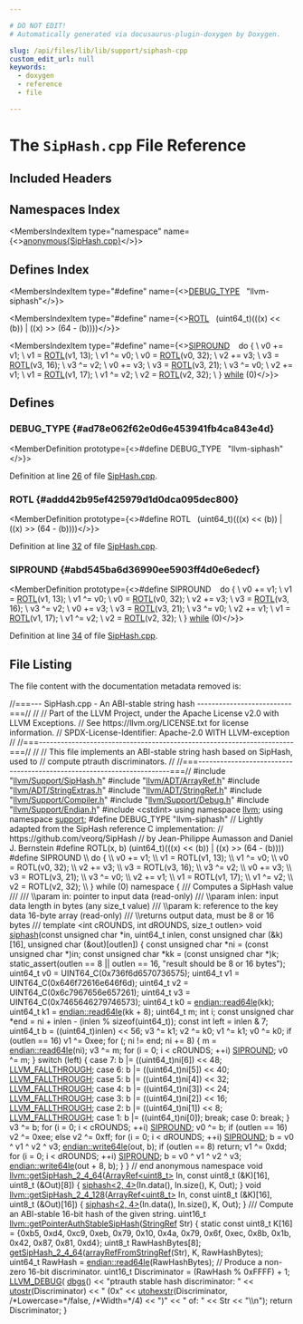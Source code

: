 ```yaml
---

# DO NOT EDIT!
# Automatically generated via docusaurus-plugin-doxygen by Doxygen.

slug: /api/files/lib/lib/support/siphash-cpp
custom_edit_url: null
keywords:
  - doxygen
  - reference
  - file

---
```





# The `SipHash.cpp` File Reference

<DoxygenPage pluginConfig={pluginConfig}>



## Included Headers

<IncludesList>
<IncludesListItem
  filePath="llvm/Support/SipHash.h"
  permalink="/docs/api/files/include/include/llvm/include/llvm/support/siphash-h"
  isLocal="true" />
<IncludesListItem
  filePath="llvm/ADT/ArrayRef.h"
  permalink="/docs/api/files/include/include/llvm/include/llvm/adt/arrayref-h"
  isLocal="true" />
<IncludesListItem
  filePath="llvm/ADT/StringExtras.h"
  permalink="/docs/api/files/include/include/llvm/include/llvm/adt/stringextras-h"
  isLocal="true" />
<IncludesListItem
  filePath="llvm/ADT/StringRef.h"
  permalink="/docs/api/files/include/include/llvm/include/llvm/adt/stringref-h"
  isLocal="true" />
<IncludesListItem
  filePath="llvm/Support/Compiler.h"
  permalink="/docs/api/files/include/include/llvm/include/llvm/support/compiler-h"
  isLocal="true" />
<IncludesListItem
  filePath="llvm/Support/Debug.h"
  permalink="/docs/api/files/include/include/llvm/include/llvm/support/debug-h"
  isLocal="true" />
<IncludesListItem
  filePath="llvm/Support/Endian.h"
  permalink="/docs/api/files/include/include/llvm/include/llvm/support/endian-h"
  isLocal="true" />
<IncludesListItem
  filePath="cstdint"
  permalink=""
  isLocal="false" />
</IncludesList>

## Namespaces Index

<MembersIndex>

<MembersIndexItem
  type="namespace"
  name={<><a href="/docs/api/namespaces/anonymous-siphash-cpp-">anonymous&#123;SipHash.cpp&#125;</a></>}>
</MembersIndexItem>

</MembersIndex>

## Defines Index

<MembersIndex>

<MembersIndexItem
  type="#define"
  name={<><a href="#ad78e062f62e0d6e453941fb4ca843e4d">DEBUG&#95;TYPE</a>&nbsp;&nbsp;&nbsp;&quot;llvm-siphash&quot;</>}>
</MembersIndexItem>

<MembersIndexItem
  type="#define"
  name={<><a href="#addd42b95ef425979d1d0dca095dec800">ROTL</a>&nbsp;&nbsp;&nbsp;(uint64&#95;t)(((x) &lt;&lt; (b)) | ((x) &gt;&gt; (64 - (b))))</>}>
</MembersIndexItem>

<MembersIndexItem
  type="#define"
  name={<><a href="#abd545ba6d36990ee5903ff4d0e6edecf">SIPROUND</a>&nbsp;&nbsp;&nbsp;  do &#123;                                                                         \\
    v0 += v1;                                                                  \\
    v1 = <a href="#addd42b95ef425979d1d0dca095dec800">ROTL</a>(v1, 13);                                                         \\
    v1 ^= v0;                                                                  \\
    v0 = <a href="#addd42b95ef425979d1d0dca095dec800">ROTL</a>(v0, 32);                                                         \\
    v2 += v3;                                                                  \\
    v3 = <a href="#addd42b95ef425979d1d0dca095dec800">ROTL</a>(v3, 16);                                                         \\
    v3 ^= v2;                                                                  \\
    v0 += v3;                                                                  \\
    v3 = <a href="#addd42b95ef425979d1d0dca095dec800">ROTL</a>(v3, 21);                                                         \\
    v3 ^= v0;                                                                  \\
    v2 += v1;                                                                  \\
    v1 = <a href="#addd42b95ef425979d1d0dca095dec800">ROTL</a>(v1, 17);                                                         \\
    v1 ^= v2;                                                                  \\
    v2 = <a href="#addd42b95ef425979d1d0dca095dec800">ROTL</a>(v2, 32);                                                         \\
  &#125; <a href="/docs/api/files/lib/lib/target/lib/target/nvptx/nvvmreflect-cpp/#a503c0214540e80733c0a0c53c067e6ee">while</a> (0)</>}>
</MembersIndexItem>

</MembersIndex>


<SectionDefinition>

## Defines

### DEBUG&#95;TYPE {#ad78e062f62e0d6e453941fb4ca843e4d}

<MemberDefinition
  prototype={<>#define DEBUG&#95;TYPE&nbsp;&nbsp;&nbsp;&quot;llvm-siphash&quot;</>}>

Definition at line <a href="#l00026">26</a> of file <a href="/docs/api/files/lib/lib/support/siphash-cpp">SipHash.cpp</a>.
</MemberDefinition>

### ROTL {#addd42b95ef425979d1d0dca095dec800}

<MemberDefinition
  prototype={<>#define ROTL&nbsp;&nbsp;&nbsp;(uint64&#95;t)(((x) &lt;&lt; (b)) | ((x) &gt;&gt; (64 - (b))))</>}>

Definition at line <a href="#l00032">32</a> of file <a href="/docs/api/files/lib/lib/support/siphash-cpp">SipHash.cpp</a>.
</MemberDefinition>

### SIPROUND {#abd545ba6d36990ee5903ff4d0e6edecf}

<MemberDefinition
  prototype={<>#define SIPROUND&nbsp;&nbsp;&nbsp;  do &#123;                                                                         \\
    v0 += v1;                                                                  \\
    v1 = <a href="#addd42b95ef425979d1d0dca095dec800">ROTL</a>(v1, 13);                                                         \\
    v1 ^= v0;                                                                  \\
    v0 = <a href="#addd42b95ef425979d1d0dca095dec800">ROTL</a>(v0, 32);                                                         \\
    v2 += v3;                                                                  \\
    v3 = <a href="#addd42b95ef425979d1d0dca095dec800">ROTL</a>(v3, 16);                                                         \\
    v3 ^= v2;                                                                  \\
    v0 += v3;                                                                  \\
    v3 = <a href="#addd42b95ef425979d1d0dca095dec800">ROTL</a>(v3, 21);                                                         \\
    v3 ^= v0;                                                                  \\
    v2 += v1;                                                                  \\
    v1 = <a href="#addd42b95ef425979d1d0dca095dec800">ROTL</a>(v1, 17);                                                         \\
    v1 ^= v2;                                                                  \\
    v2 = <a href="#addd42b95ef425979d1d0dca095dec800">ROTL</a>(v2, 32);                                                         \\
  &#125; <a href="/docs/api/files/lib/lib/target/lib/target/nvptx/nvvmreflect-cpp/#a503c0214540e80733c0a0c53c067e6ee">while</a> (0)</>}>

Definition at line <a href="#l00034">34</a> of file <a href="/docs/api/files/lib/lib/support/siphash-cpp">SipHash.cpp</a>.
</MemberDefinition>

</SectionDefinition>

## File Listing

The file content with the documentation metadata removed is:

<ProgramListing>

<Link id="l00001" /><CodeLine lineNumber="1"><Highlight kind="comment">//===--- SipHash.cpp - An ABI-stable string hash --------------------------===//</Highlight><Highlight kind="normal"></Highlight></CodeLine>
<Link id="l00002" /><CodeLine lineNumber="2"><Highlight kind="normal"></Highlight><Highlight kind="comment">//</Highlight><Highlight kind="normal"></Highlight></CodeLine>
<Link id="l00003" /><CodeLine lineNumber="3"><Highlight kind="normal"></Highlight><Highlight kind="comment">// Part of the LLVM Project, under the Apache License v2.0 with LLVM Exceptions.</Highlight><Highlight kind="normal"></Highlight></CodeLine>
<Link id="l00004" /><CodeLine lineNumber="4"><Highlight kind="normal"></Highlight><Highlight kind="comment">// See https://llvm.org/LICENSE.txt for license information.</Highlight><Highlight kind="normal"></Highlight></CodeLine>
<Link id="l00005" /><CodeLine lineNumber="5"><Highlight kind="normal"></Highlight><Highlight kind="comment">// SPDX-License-Identifier: Apache-2.0 WITH LLVM-exception</Highlight><Highlight kind="normal"></Highlight></CodeLine>
<Link id="l00006" /><CodeLine lineNumber="6"><Highlight kind="normal"></Highlight><Highlight kind="comment">//</Highlight><Highlight kind="normal"></Highlight></CodeLine>
<Link id="l00007" /><CodeLine lineNumber="7"><Highlight kind="normal"></Highlight><Highlight kind="comment">//===----------------------------------------------------------------------===//</Highlight><Highlight kind="normal"></Highlight></CodeLine>
<Link id="l00008" /><CodeLine lineNumber="8"><Highlight kind="normal"></Highlight><Highlight kind="comment">//</Highlight><Highlight kind="normal"></Highlight></CodeLine>
<Link id="l00009" /><CodeLine lineNumber="9"><Highlight kind="normal"></Highlight><Highlight kind="comment">//  This file implements an ABI-stable string hash based on SipHash, used to</Highlight><Highlight kind="normal"></Highlight></CodeLine>
<Link id="l00010" /><CodeLine lineNumber="10"><Highlight kind="normal"></Highlight><Highlight kind="comment">//  compute ptrauth discriminators.</Highlight><Highlight kind="normal"></Highlight></CodeLine>
<Link id="l00011" /><CodeLine lineNumber="11"><Highlight kind="normal"></Highlight><Highlight kind="comment">//</Highlight><Highlight kind="normal"></Highlight></CodeLine>
<Link id="l00012" /><CodeLine lineNumber="12"><Highlight kind="normal"></Highlight><Highlight kind="comment">//===----------------------------------------------------------------------===//</Highlight><Highlight kind="normal"></Highlight></CodeLine>
<Link id="l00013" /><CodeLine lineNumber="13"><Highlight kind="normal"></Highlight></CodeLine>
<Link id="l00014" /><CodeLine lineNumber="14"><Highlight kind="normal"></Highlight><Highlight kind="preprocessor">#include &quot;<a href="/docs/api/files/include/include/llvm/include/llvm/support/siphash-h">llvm/Support/SipHash.h</a>&quot;</Highlight><Highlight kind="normal"></Highlight></CodeLine>
<Link id="l00015" /><CodeLine lineNumber="15"><Highlight kind="normal"></Highlight><Highlight kind="preprocessor">#include &quot;<a href="/docs/api/files/include/include/llvm/include/llvm/adt/arrayref-h">llvm/ADT/ArrayRef.h</a>&quot;</Highlight><Highlight kind="normal"></Highlight></CodeLine>
<Link id="l00016" /><CodeLine lineNumber="16"><Highlight kind="normal"></Highlight><Highlight kind="preprocessor">#include &quot;<a href="/docs/api/files/include/include/llvm/include/llvm/adt/stringextras-h">llvm/ADT/StringExtras.h</a>&quot;</Highlight><Highlight kind="normal"></Highlight></CodeLine>
<Link id="l00017" /><CodeLine lineNumber="17"><Highlight kind="normal"></Highlight><Highlight kind="preprocessor">#include &quot;<a href="/docs/api/files/include/include/llvm/include/llvm/adt/stringref-h">llvm/ADT/StringRef.h</a>&quot;</Highlight><Highlight kind="normal"></Highlight></CodeLine>
<Link id="l00018" /><CodeLine lineNumber="18"><Highlight kind="normal"></Highlight><Highlight kind="preprocessor">#include &quot;<a href="/docs/api/files/include/include/llvm/include/llvm/support/compiler-h">llvm/Support/Compiler.h</a>&quot;</Highlight><Highlight kind="normal"></Highlight></CodeLine>
<Link id="l00019" /><CodeLine lineNumber="19"><Highlight kind="normal"></Highlight><Highlight kind="preprocessor">#include &quot;<a href="/docs/api/files/include/include/llvm/include/llvm/support/debug-h">llvm/Support/Debug.h</a>&quot;</Highlight><Highlight kind="normal"></Highlight></CodeLine>
<Link id="l00020" /><CodeLine lineNumber="20"><Highlight kind="normal"></Highlight><Highlight kind="preprocessor">#include &quot;<a href="/docs/api/files/include/include/llvm/include/llvm/support/endian-h">llvm/Support/Endian.h</a>&quot;</Highlight><Highlight kind="normal"></Highlight></CodeLine>
<Link id="l00021" /><CodeLine lineNumber="21"><Highlight kind="normal"></Highlight><Highlight kind="preprocessor">#include &lt;cstdint&gt;</Highlight><Highlight kind="normal"></Highlight></CodeLine>
<Link id="l00022" /><CodeLine lineNumber="22"><Highlight kind="normal"></Highlight></CodeLine>
<Link id="l00023" /><CodeLine lineNumber="23"><Highlight kind="normal"></Highlight><Highlight kind="keyword">using namespace </Highlight><Highlight kind="normal"><a href="/docs/api/namespaces/llvm">llvm</a>;</Highlight></CodeLine>
<Link id="l00024" /><CodeLine lineNumber="24"><Highlight kind="normal"></Highlight><Highlight kind="keyword">using namespace </Highlight><Highlight kind="normal"><a href="/docs/api/namespaces/llvm/support">support</a>;</Highlight></CodeLine>
<Link id="l00025" /><CodeLine lineNumber="25"><Highlight kind="normal"></Highlight></CodeLine>
<Link id="l00026" /><CodeLine lineNumber="26" lineLink="#ad78e062f62e0d6e453941fb4ca843e4d"><Highlight kind="normal"></Highlight><Highlight kind="preprocessor">#define DEBUG&#95;TYPE &quot;llvm-siphash&quot;</Highlight><Highlight kind="normal"></Highlight></CodeLine>
<Link id="l00027" /><CodeLine lineNumber="27"><Highlight kind="normal"></Highlight></CodeLine>
<Link id="l00028" /><CodeLine lineNumber="28"><Highlight kind="normal"></Highlight><Highlight kind="comment">// Lightly adapted from the SipHash reference C implementation:</Highlight><Highlight kind="normal"></Highlight></CodeLine>
<Link id="l00029" /><CodeLine lineNumber="29"><Highlight kind="normal"></Highlight><Highlight kind="comment">//   https://github.com/veorq/SipHash</Highlight><Highlight kind="normal"></Highlight></CodeLine>
<Link id="l00030" /><CodeLine lineNumber="30"><Highlight kind="normal"></Highlight><Highlight kind="comment">// by Jean-Philippe Aumasson and Daniel J. Bernstein</Highlight><Highlight kind="normal"></Highlight></CodeLine>
<Link id="l00031" /><CodeLine lineNumber="31"><Highlight kind="normal"></Highlight></CodeLine>
<Link id="l00032" /><CodeLine lineNumber="32" lineLink="#addd42b95ef425979d1d0dca095dec800"><Highlight kind="normal"></Highlight><Highlight kind="preprocessor">#define ROTL(x, b) (uint64&#95;t)(((x) &lt;&lt; (b)) | ((x) &gt;&gt; (64 - (b))))</Highlight><Highlight kind="normal"></Highlight></CodeLine>
<Link id="l00033" /><CodeLine lineNumber="33"><Highlight kind="normal"></Highlight></CodeLine>
<Link id="l00034" /><CodeLine lineNumber="34" lineLink="#abd545ba6d36990ee5903ff4d0e6edecf"><Highlight kind="normal"></Highlight><Highlight kind="preprocessor">#define SIPROUND                                                               \\</Highlight></CodeLine>
<Link id="l00035" /><CodeLine lineNumber="35"><Highlight kind="preprocessor">  do &#123;                                                                         \\</Highlight></CodeLine>
<Link id="l00036" /><CodeLine lineNumber="36"><Highlight kind="preprocessor">    v0 += v1;                                                                  \\</Highlight></CodeLine>
<Link id="l00037" /><CodeLine lineNumber="37"><Highlight kind="preprocessor">    v1 = ROTL(v1, 13);                                                         \\</Highlight></CodeLine>
<Link id="l00038" /><CodeLine lineNumber="38"><Highlight kind="preprocessor">    v1 ^= v0;                                                                  \\</Highlight></CodeLine>
<Link id="l00039" /><CodeLine lineNumber="39"><Highlight kind="preprocessor">    v0 = ROTL(v0, 32);                                                         \\</Highlight></CodeLine>
<Link id="l00040" /><CodeLine lineNumber="40"><Highlight kind="preprocessor">    v2 += v3;                                                                  \\</Highlight></CodeLine>
<Link id="l00041" /><CodeLine lineNumber="41"><Highlight kind="preprocessor">    v3 = ROTL(v3, 16);                                                         \\</Highlight></CodeLine>
<Link id="l00042" /><CodeLine lineNumber="42"><Highlight kind="preprocessor">    v3 ^= v2;                                                                  \\</Highlight></CodeLine>
<Link id="l00043" /><CodeLine lineNumber="43"><Highlight kind="preprocessor">    v0 += v3;                                                                  \\</Highlight></CodeLine>
<Link id="l00044" /><CodeLine lineNumber="44"><Highlight kind="preprocessor">    v3 = ROTL(v3, 21);                                                         \\</Highlight></CodeLine>
<Link id="l00045" /><CodeLine lineNumber="45"><Highlight kind="preprocessor">    v3 ^= v0;                                                                  \\</Highlight></CodeLine>
<Link id="l00046" /><CodeLine lineNumber="46"><Highlight kind="preprocessor">    v2 += v1;                                                                  \\</Highlight></CodeLine>
<Link id="l00047" /><CodeLine lineNumber="47"><Highlight kind="preprocessor">    v1 = ROTL(v1, 17);                                                         \\</Highlight></CodeLine>
<Link id="l00048" /><CodeLine lineNumber="48"><Highlight kind="preprocessor">    v1 ^= v2;                                                                  \\</Highlight></CodeLine>
<Link id="l00049" /><CodeLine lineNumber="49"><Highlight kind="preprocessor">    v2 = ROTL(v2, 32);                                                         \\</Highlight></CodeLine>
<Link id="l00050" /><CodeLine lineNumber="50"><Highlight kind="preprocessor">  &#125; while (0)</Highlight><Highlight kind="normal"></Highlight></CodeLine>
<Link id="l00051" /><CodeLine lineNumber="51"><Highlight kind="normal"></Highlight></CodeLine>
<Link id="l00052" /><CodeLine lineNumber="52" lineLink="/docs/api/namespaces/anonymous-siphash-cpp-"><Highlight kind="normal"></Highlight><Highlight kind="keyword">namespace </Highlight><Highlight kind="normal">&#123;</Highlight></CodeLine>
<Link id="l00053" /><CodeLine lineNumber="53"><Highlight kind="normal"></Highlight><Highlight kind="comment"></Highlight></CodeLine>
<Link id="l00054" /><CodeLine lineNumber="54"><Highlight kind="comment">/// Computes a SipHash value</Highlight></CodeLine>
<Link id="l00055" /><CodeLine lineNumber="55"><Highlight kind="comment">///</Highlight></CodeLine>
<Link id="l00056" /><CodeLine lineNumber="56"><Highlight kind="comment">/// \\param in: pointer to input data (read-only)</Highlight></CodeLine>
<Link id="l00057" /><CodeLine lineNumber="57"><Highlight kind="comment">/// \\param inlen: input data length in bytes (any size&#95;t value)</Highlight></CodeLine>
<Link id="l00058" /><CodeLine lineNumber="58"><Highlight kind="comment">/// \\param k: reference to the key data 16-byte array (read-only)</Highlight></CodeLine>
<Link id="l00059" /><CodeLine lineNumber="59"><Highlight kind="comment">/// \\returns output data, must be 8 or 16 bytes</Highlight></CodeLine>
<Link id="l00060" /><CodeLine lineNumber="60"><Highlight kind="comment">///</Highlight><Highlight kind="normal"></Highlight></CodeLine>
<Link id="l00061" /><CodeLine lineNumber="61"><Highlight kind="normal"></Highlight><Highlight kind="keyword">template</Highlight><Highlight kind="normal"> &lt;</Highlight><Highlight kind="keywordtype">int</Highlight><Highlight kind="normal"> cROUNDS, </Highlight><Highlight kind="keywordtype">int</Highlight><Highlight kind="normal"> dROUNDS, </Highlight><Highlight kind="keywordtype">size&#95;t</Highlight><Highlight kind="normal"> outlen&gt;</Highlight></CodeLine>
<Link id="l00062" /><CodeLine lineNumber="62" lineLink="/docs/api/namespaces/anonymous-siphash-cpp-/#a159cdb1934bd81019941f78b393b0f0c"><Highlight kind="normal"></Highlight><Highlight kind="keywordtype">void</Highlight><Highlight kind="normal"> <a href="/docs/api/namespaces/anonymous-siphash-cpp-/#a159cdb1934bd81019941f78b393b0f0c">siphash</a>(</Highlight><Highlight kind="keyword">const</Highlight><Highlight kind="normal"> </Highlight><Highlight kind="keywordtype">unsigned</Highlight><Highlight kind="normal"> </Highlight><Highlight kind="keywordtype">char</Highlight><Highlight kind="normal"> &#42;in, uint64&#95;t inlen,</Highlight></CodeLine>
<Link id="l00063" /><CodeLine lineNumber="63"><Highlight kind="normal">             </Highlight><Highlight kind="keyword">const</Highlight><Highlight kind="normal"> </Highlight><Highlight kind="keywordtype">unsigned</Highlight><Highlight kind="normal"> </Highlight><Highlight kind="keywordtype">char</Highlight><Highlight kind="normal"> (&amp;k)&#91;16&#93;, </Highlight><Highlight kind="keywordtype">unsigned</Highlight><Highlight kind="normal"> </Highlight><Highlight kind="keywordtype">char</Highlight><Highlight kind="normal"> (&amp;out)&#91;outlen&#93;) &#123;</Highlight></CodeLine>
<Link id="l00064" /><CodeLine lineNumber="64"><Highlight kind="normal"></Highlight></CodeLine>
<Link id="l00065" /><CodeLine lineNumber="65"><Highlight kind="normal">  </Highlight><Highlight kind="keyword">const</Highlight><Highlight kind="normal"> </Highlight><Highlight kind="keywordtype">unsigned</Highlight><Highlight kind="normal"> </Highlight><Highlight kind="keywordtype">char</Highlight><Highlight kind="normal"> &#42;ni = (</Highlight><Highlight kind="keyword">const</Highlight><Highlight kind="normal"> </Highlight><Highlight kind="keywordtype">unsigned</Highlight><Highlight kind="normal"> </Highlight><Highlight kind="keywordtype">char</Highlight><Highlight kind="normal"> &#42;)in;</Highlight></CodeLine>
<Link id="l00066" /><CodeLine lineNumber="66"><Highlight kind="normal">  </Highlight><Highlight kind="keyword">const</Highlight><Highlight kind="normal"> </Highlight><Highlight kind="keywordtype">unsigned</Highlight><Highlight kind="normal"> </Highlight><Highlight kind="keywordtype">char</Highlight><Highlight kind="normal"> &#42;kk = (</Highlight><Highlight kind="keyword">const</Highlight><Highlight kind="normal"> </Highlight><Highlight kind="keywordtype">unsigned</Highlight><Highlight kind="normal"> </Highlight><Highlight kind="keywordtype">char</Highlight><Highlight kind="normal"> &#42;)k;</Highlight></CodeLine>
<Link id="l00067" /><CodeLine lineNumber="67"><Highlight kind="normal"></Highlight></CodeLine>
<Link id="l00068" /><CodeLine lineNumber="68"><Highlight kind="normal">  </Highlight><Highlight kind="keyword">static&#95;assert</Highlight><Highlight kind="normal">(outlen == 8 || outlen == 16, </Highlight><Highlight kind="stringliteral">&quot;result should be 8 or 16 bytes&quot;</Highlight><Highlight kind="normal">);</Highlight></CodeLine>
<Link id="l00069" /><CodeLine lineNumber="69"><Highlight kind="normal"></Highlight></CodeLine>
<Link id="l00070" /><CodeLine lineNumber="70"><Highlight kind="normal">  uint64&#95;t v0 = UINT64&#95;C(0x736f6d6570736575);</Highlight></CodeLine>
<Link id="l00071" /><CodeLine lineNumber="71"><Highlight kind="normal">  uint64&#95;t v1 = UINT64&#95;C(0x646f72616e646f6d);</Highlight></CodeLine>
<Link id="l00072" /><CodeLine lineNumber="72"><Highlight kind="normal">  uint64&#95;t v2 = UINT64&#95;C(0x6c7967656e657261);</Highlight></CodeLine>
<Link id="l00073" /><CodeLine lineNumber="73"><Highlight kind="normal">  uint64&#95;t v3 = UINT64&#95;C(0x7465646279746573);</Highlight></CodeLine>
<Link id="l00074" /><CodeLine lineNumber="74"><Highlight kind="normal">  uint64&#95;t k0 = <a href="/docs/api/namespaces/llvm/support/endian/#a0fa2f859066acd16820ab083040158c9">endian::read64le</a>(kk);</Highlight></CodeLine>
<Link id="l00075" /><CodeLine lineNumber="75"><Highlight kind="normal">  uint64&#95;t k1 = <a href="/docs/api/namespaces/llvm/support/endian/#a0fa2f859066acd16820ab083040158c9">endian::read64le</a>(kk + 8);</Highlight></CodeLine>
<Link id="l00076" /><CodeLine lineNumber="76"><Highlight kind="normal">  uint64&#95;t m;</Highlight></CodeLine>
<Link id="l00077" /><CodeLine lineNumber="77"><Highlight kind="normal">  </Highlight><Highlight kind="keywordtype">int</Highlight><Highlight kind="normal"> i;</Highlight></CodeLine>
<Link id="l00078" /><CodeLine lineNumber="78"><Highlight kind="normal">  </Highlight><Highlight kind="keyword">const</Highlight><Highlight kind="normal"> </Highlight><Highlight kind="keywordtype">unsigned</Highlight><Highlight kind="normal"> </Highlight><Highlight kind="keywordtype">char</Highlight><Highlight kind="normal"> &#42;end = ni + inlen - (inlen % </Highlight><Highlight kind="keyword">sizeof</Highlight><Highlight kind="normal">(uint64&#95;t));</Highlight></CodeLine>
<Link id="l00079" /><CodeLine lineNumber="79"><Highlight kind="normal">  </Highlight><Highlight kind="keyword">const</Highlight><Highlight kind="normal"> </Highlight><Highlight kind="keywordtype">int</Highlight><Highlight kind="normal"> left = inlen &amp; 7;</Highlight></CodeLine>
<Link id="l00080" /><CodeLine lineNumber="80"><Highlight kind="normal">  uint64&#95;t b = ((uint64&#95;t)inlen) &lt;&lt; 56;</Highlight></CodeLine>
<Link id="l00081" /><CodeLine lineNumber="81"><Highlight kind="normal">  v3 ^= k1;</Highlight></CodeLine>
<Link id="l00082" /><CodeLine lineNumber="82"><Highlight kind="normal">  v2 ^= k0;</Highlight></CodeLine>
<Link id="l00083" /><CodeLine lineNumber="83"><Highlight kind="normal">  v1 ^= k1;</Highlight></CodeLine>
<Link id="l00084" /><CodeLine lineNumber="84"><Highlight kind="normal">  v0 ^= k0;</Highlight></CodeLine>
<Link id="l00085" /><CodeLine lineNumber="85"><Highlight kind="normal"></Highlight></CodeLine>
<Link id="l00086" /><CodeLine lineNumber="86"><Highlight kind="normal">  </Highlight><Highlight kind="keywordflow">if</Highlight><Highlight kind="normal"> (outlen == 16)</Highlight></CodeLine>
<Link id="l00087" /><CodeLine lineNumber="87"><Highlight kind="normal">    v1 ^= 0xee;</Highlight></CodeLine>
<Link id="l00088" /><CodeLine lineNumber="88"><Highlight kind="normal"></Highlight></CodeLine>
<Link id="l00089" /><CodeLine lineNumber="89"><Highlight kind="normal">  </Highlight><Highlight kind="keywordflow">for</Highlight><Highlight kind="normal"> (; ni != end; ni += 8) &#123;</Highlight></CodeLine>
<Link id="l00090" /><CodeLine lineNumber="90"><Highlight kind="normal">    m = <a href="/docs/api/namespaces/llvm/support/endian/#a0fa2f859066acd16820ab083040158c9">endian::read64le</a>(ni);</Highlight></CodeLine>
<Link id="l00091" /><CodeLine lineNumber="91"><Highlight kind="normal">    v3 ^= m;</Highlight></CodeLine>
<Link id="l00092" /><CodeLine lineNumber="92"><Highlight kind="normal"></Highlight></CodeLine>
<Link id="l00093" /><CodeLine lineNumber="93"><Highlight kind="normal">    </Highlight><Highlight kind="keywordflow">for</Highlight><Highlight kind="normal"> (i = 0; i &lt; cROUNDS; ++i)</Highlight></CodeLine>
<Link id="l00094" /><CodeLine lineNumber="94"><Highlight kind="normal">      <a href="#abd545ba6d36990ee5903ff4d0e6edecf">SIPROUND</a>;</Highlight></CodeLine>
<Link id="l00095" /><CodeLine lineNumber="95"><Highlight kind="normal"></Highlight></CodeLine>
<Link id="l00096" /><CodeLine lineNumber="96"><Highlight kind="normal">    v0 ^= m;</Highlight></CodeLine>
<Link id="l00097" /><CodeLine lineNumber="97"><Highlight kind="normal">  &#125;</Highlight></CodeLine>
<Link id="l00098" /><CodeLine lineNumber="98"><Highlight kind="normal"></Highlight></CodeLine>
<Link id="l00099" /><CodeLine lineNumber="99"><Highlight kind="normal">  </Highlight><Highlight kind="keywordflow">switch</Highlight><Highlight kind="normal"> (left) &#123;</Highlight></CodeLine>
<Link id="l00100" /><CodeLine lineNumber="100"><Highlight kind="normal">  </Highlight><Highlight kind="keywordflow">case</Highlight><Highlight kind="normal"> 7:</Highlight></CodeLine>
<Link id="l00101" /><CodeLine lineNumber="101"><Highlight kind="normal">    b |= ((uint64&#95;t)ni&#91;6&#93;) &lt;&lt; 48;</Highlight></CodeLine>
<Link id="l00102" /><CodeLine lineNumber="102"><Highlight kind="normal">    <a href="/docs/api/files/include/include/llvm/include/llvm/support/compiler-h/#a9579881de06b1560d242d15171ca1b86">LLVM&#95;FALLTHROUGH</a>;</Highlight></CodeLine>
<Link id="l00103" /><CodeLine lineNumber="103"><Highlight kind="normal">  </Highlight><Highlight kind="keywordflow">case</Highlight><Highlight kind="normal"> 6:</Highlight></CodeLine>
<Link id="l00104" /><CodeLine lineNumber="104"><Highlight kind="normal">    b |= ((uint64&#95;t)ni&#91;5&#93;) &lt;&lt; 40;</Highlight></CodeLine>
<Link id="l00105" /><CodeLine lineNumber="105"><Highlight kind="normal">    <a href="/docs/api/files/include/include/llvm/include/llvm/support/compiler-h/#a9579881de06b1560d242d15171ca1b86">LLVM&#95;FALLTHROUGH</a>;</Highlight></CodeLine>
<Link id="l00106" /><CodeLine lineNumber="106"><Highlight kind="normal">  </Highlight><Highlight kind="keywordflow">case</Highlight><Highlight kind="normal"> 5:</Highlight></CodeLine>
<Link id="l00107" /><CodeLine lineNumber="107"><Highlight kind="normal">    b |= ((uint64&#95;t)ni&#91;4&#93;) &lt;&lt; 32;</Highlight></CodeLine>
<Link id="l00108" /><CodeLine lineNumber="108"><Highlight kind="normal">    <a href="/docs/api/files/include/include/llvm/include/llvm/support/compiler-h/#a9579881de06b1560d242d15171ca1b86">LLVM&#95;FALLTHROUGH</a>;</Highlight></CodeLine>
<Link id="l00109" /><CodeLine lineNumber="109"><Highlight kind="normal">  </Highlight><Highlight kind="keywordflow">case</Highlight><Highlight kind="normal"> 4:</Highlight></CodeLine>
<Link id="l00110" /><CodeLine lineNumber="110"><Highlight kind="normal">    b |= ((uint64&#95;t)ni&#91;3&#93;) &lt;&lt; 24;</Highlight></CodeLine>
<Link id="l00111" /><CodeLine lineNumber="111"><Highlight kind="normal">    <a href="/docs/api/files/include/include/llvm/include/llvm/support/compiler-h/#a9579881de06b1560d242d15171ca1b86">LLVM&#95;FALLTHROUGH</a>;</Highlight></CodeLine>
<Link id="l00112" /><CodeLine lineNumber="112"><Highlight kind="normal">  </Highlight><Highlight kind="keywordflow">case</Highlight><Highlight kind="normal"> 3:</Highlight></CodeLine>
<Link id="l00113" /><CodeLine lineNumber="113"><Highlight kind="normal">    b |= ((uint64&#95;t)ni&#91;2&#93;) &lt;&lt; 16;</Highlight></CodeLine>
<Link id="l00114" /><CodeLine lineNumber="114"><Highlight kind="normal">    <a href="/docs/api/files/include/include/llvm/include/llvm/support/compiler-h/#a9579881de06b1560d242d15171ca1b86">LLVM&#95;FALLTHROUGH</a>;</Highlight></CodeLine>
<Link id="l00115" /><CodeLine lineNumber="115"><Highlight kind="normal">  </Highlight><Highlight kind="keywordflow">case</Highlight><Highlight kind="normal"> 2:</Highlight></CodeLine>
<Link id="l00116" /><CodeLine lineNumber="116"><Highlight kind="normal">    b |= ((uint64&#95;t)ni&#91;1&#93;) &lt;&lt; 8;</Highlight></CodeLine>
<Link id="l00117" /><CodeLine lineNumber="117"><Highlight kind="normal">    <a href="/docs/api/files/include/include/llvm/include/llvm/support/compiler-h/#a9579881de06b1560d242d15171ca1b86">LLVM&#95;FALLTHROUGH</a>;</Highlight></CodeLine>
<Link id="l00118" /><CodeLine lineNumber="118"><Highlight kind="normal">  </Highlight><Highlight kind="keywordflow">case</Highlight><Highlight kind="normal"> 1:</Highlight></CodeLine>
<Link id="l00119" /><CodeLine lineNumber="119"><Highlight kind="normal">    b |= ((uint64&#95;t)ni&#91;0&#93;);</Highlight></CodeLine>
<Link id="l00120" /><CodeLine lineNumber="120"><Highlight kind="normal">    </Highlight><Highlight kind="keywordflow">break</Highlight><Highlight kind="normal">;</Highlight></CodeLine>
<Link id="l00121" /><CodeLine lineNumber="121"><Highlight kind="normal">  </Highlight><Highlight kind="keywordflow">case</Highlight><Highlight kind="normal"> 0:</Highlight></CodeLine>
<Link id="l00122" /><CodeLine lineNumber="122"><Highlight kind="normal">    </Highlight><Highlight kind="keywordflow">break</Highlight><Highlight kind="normal">;</Highlight></CodeLine>
<Link id="l00123" /><CodeLine lineNumber="123"><Highlight kind="normal">  &#125;</Highlight></CodeLine>
<Link id="l00124" /><CodeLine lineNumber="124"><Highlight kind="normal"></Highlight></CodeLine>
<Link id="l00125" /><CodeLine lineNumber="125"><Highlight kind="normal">  v3 ^= b;</Highlight></CodeLine>
<Link id="l00126" /><CodeLine lineNumber="126"><Highlight kind="normal"></Highlight></CodeLine>
<Link id="l00127" /><CodeLine lineNumber="127"><Highlight kind="normal">  </Highlight><Highlight kind="keywordflow">for</Highlight><Highlight kind="normal"> (i = 0; i &lt; cROUNDS; ++i)</Highlight></CodeLine>
<Link id="l00128" /><CodeLine lineNumber="128"><Highlight kind="normal">    <a href="#abd545ba6d36990ee5903ff4d0e6edecf">SIPROUND</a>;</Highlight></CodeLine>
<Link id="l00129" /><CodeLine lineNumber="129"><Highlight kind="normal"></Highlight></CodeLine>
<Link id="l00130" /><CodeLine lineNumber="130"><Highlight kind="normal">  v0 ^= b;</Highlight></CodeLine>
<Link id="l00131" /><CodeLine lineNumber="131"><Highlight kind="normal"></Highlight></CodeLine>
<Link id="l00132" /><CodeLine lineNumber="132"><Highlight kind="normal">  </Highlight><Highlight kind="keywordflow">if</Highlight><Highlight kind="normal"> (outlen == 16)</Highlight></CodeLine>
<Link id="l00133" /><CodeLine lineNumber="133"><Highlight kind="normal">    v2 ^= 0xee;</Highlight></CodeLine>
<Link id="l00134" /><CodeLine lineNumber="134"><Highlight kind="normal">  </Highlight><Highlight kind="keywordflow">else</Highlight><Highlight kind="normal"></Highlight></CodeLine>
<Link id="l00135" /><CodeLine lineNumber="135"><Highlight kind="normal">    v2 ^= 0xff;</Highlight></CodeLine>
<Link id="l00136" /><CodeLine lineNumber="136"><Highlight kind="normal"></Highlight></CodeLine>
<Link id="l00137" /><CodeLine lineNumber="137"><Highlight kind="normal">  </Highlight><Highlight kind="keywordflow">for</Highlight><Highlight kind="normal"> (i = 0; i &lt; dROUNDS; ++i)</Highlight></CodeLine>
<Link id="l00138" /><CodeLine lineNumber="138"><Highlight kind="normal">    <a href="#abd545ba6d36990ee5903ff4d0e6edecf">SIPROUND</a>;</Highlight></CodeLine>
<Link id="l00139" /><CodeLine lineNumber="139"><Highlight kind="normal"></Highlight></CodeLine>
<Link id="l00140" /><CodeLine lineNumber="140"><Highlight kind="normal">  b = v0 ^ v1 ^ v2 ^ v3;</Highlight></CodeLine>
<Link id="l00141" /><CodeLine lineNumber="141"><Highlight kind="normal">  <a href="/docs/api/namespaces/llvm/support/endian/#a46eee35129898d0466b2af97eacb19ee">endian::write64le</a>(out, b);</Highlight></CodeLine>
<Link id="l00142" /><CodeLine lineNumber="142"><Highlight kind="normal"></Highlight></CodeLine>
<Link id="l00143" /><CodeLine lineNumber="143"><Highlight kind="normal">  </Highlight><Highlight kind="keywordflow">if</Highlight><Highlight kind="normal"> (outlen == 8)</Highlight></CodeLine>
<Link id="l00144" /><CodeLine lineNumber="144"><Highlight kind="normal">    </Highlight><Highlight kind="keywordflow">return</Highlight><Highlight kind="normal">;</Highlight></CodeLine>
<Link id="l00145" /><CodeLine lineNumber="145"><Highlight kind="normal"></Highlight></CodeLine>
<Link id="l00146" /><CodeLine lineNumber="146"><Highlight kind="normal">  v1 ^= 0xdd;</Highlight></CodeLine>
<Link id="l00147" /><CodeLine lineNumber="147"><Highlight kind="normal"></Highlight></CodeLine>
<Link id="l00148" /><CodeLine lineNumber="148"><Highlight kind="normal">  </Highlight><Highlight kind="keywordflow">for</Highlight><Highlight kind="normal"> (i = 0; i &lt; dROUNDS; ++i)</Highlight></CodeLine>
<Link id="l00149" /><CodeLine lineNumber="149"><Highlight kind="normal">    <a href="#abd545ba6d36990ee5903ff4d0e6edecf">SIPROUND</a>;</Highlight></CodeLine>
<Link id="l00150" /><CodeLine lineNumber="150"><Highlight kind="normal"></Highlight></CodeLine>
<Link id="l00151" /><CodeLine lineNumber="151"><Highlight kind="normal">  b = v0 ^ v1 ^ v2 ^ v3;</Highlight></CodeLine>
<Link id="l00152" /><CodeLine lineNumber="152"><Highlight kind="normal">  <a href="/docs/api/namespaces/llvm/support/endian/#a46eee35129898d0466b2af97eacb19ee">endian::write64le</a>(out + 8, b);</Highlight></CodeLine>
<Link id="l00153" /><CodeLine lineNumber="153"><Highlight kind="normal">&#125;</Highlight></CodeLine>
<Link id="l00154" /><CodeLine lineNumber="154"><Highlight kind="normal"></Highlight></CodeLine>
<Link id="l00155" /><CodeLine lineNumber="155"><Highlight kind="normal">&#125; </Highlight><Highlight kind="comment">// end anonymous namespace</Highlight><Highlight kind="normal"></Highlight></CodeLine>
<Link id="l00156" /><CodeLine lineNumber="156"><Highlight kind="normal"></Highlight></CodeLine>
<Link id="l00157" /><CodeLine lineNumber="157" lineLink="/docs/api/namespaces/llvm/#a155c6d528429c339eb352bfe2a715fe7"><Highlight kind="normal"></Highlight><Highlight kind="keywordtype">void</Highlight><Highlight kind="normal"> <a href="/docs/api/namespaces/llvm/#a155c6d528429c339eb352bfe2a715fe7">llvm::getSipHash&#95;2&#95;4&#95;64</a>(<a href="/docs/api/classes/llvm/arrayref">ArrayRef&lt;uint8&#95;t&gt;</a> In, </Highlight><Highlight kind="keyword">const</Highlight><Highlight kind="normal"> uint8&#95;t (&amp;K)&#91;16&#93;,</Highlight></CodeLine>
<Link id="l00158" /><CodeLine lineNumber="158"><Highlight kind="normal">                             uint8&#95;t (&amp;Out)&#91;8&#93;) &#123;</Highlight></CodeLine>
<Link id="l00159" /><CodeLine lineNumber="159"><Highlight kind="normal">  <a href="/docs/api/namespaces/anonymous-siphash-cpp-/#a159cdb1934bd81019941f78b393b0f0c">siphash&lt;2, 4&gt;</a>(In.data(), In.size(), K, Out);</Highlight></CodeLine>
<Link id="l00160" /><CodeLine lineNumber="160"><Highlight kind="normal">&#125;</Highlight></CodeLine>
<Link id="l00161" /><CodeLine lineNumber="161"><Highlight kind="normal"></Highlight></CodeLine>
<Link id="l00162" /><CodeLine lineNumber="162" lineLink="/docs/api/namespaces/llvm/#abc54d0205758f7b576ea87bd3ba70a5e"><Highlight kind="normal"></Highlight><Highlight kind="keywordtype">void</Highlight><Highlight kind="normal"> <a href="/docs/api/namespaces/llvm/#abc54d0205758f7b576ea87bd3ba70a5e">llvm::getSipHash&#95;2&#95;4&#95;128</a>(<a href="/docs/api/classes/llvm/arrayref">ArrayRef&lt;uint8&#95;t&gt;</a> In, </Highlight><Highlight kind="keyword">const</Highlight><Highlight kind="normal"> uint8&#95;t (&amp;K)&#91;16&#93;,</Highlight></CodeLine>
<Link id="l00163" /><CodeLine lineNumber="163"><Highlight kind="normal">                              uint8&#95;t (&amp;Out)&#91;16&#93;) &#123;</Highlight></CodeLine>
<Link id="l00164" /><CodeLine lineNumber="164"><Highlight kind="normal">  <a href="/docs/api/namespaces/anonymous-siphash-cpp-/#a159cdb1934bd81019941f78b393b0f0c">siphash&lt;2, 4&gt;</a>(In.data(), In.size(), K, Out);</Highlight></CodeLine>
<Link id="l00165" /><CodeLine lineNumber="165"><Highlight kind="normal">&#125;</Highlight></CodeLine>
<Link id="l00166" /><CodeLine lineNumber="166"><Highlight kind="normal"></Highlight><Highlight kind="comment"></Highlight></CodeLine>
<Link id="l00167" /><CodeLine lineNumber="167"><Highlight kind="comment">/// Compute an ABI-stable 16-bit hash of the given string.</Highlight><Highlight kind="normal"></Highlight></CodeLine>
<Link id="l00168" /><CodeLine lineNumber="168" lineLink="/docs/api/namespaces/llvm/#a95bf65a141564e084f6fac52c00b6a6d"><Highlight kind="normal">uint16&#95;t <a href="/docs/api/namespaces/llvm/#a95bf65a141564e084f6fac52c00b6a6d">llvm::getPointerAuthStableSipHash</a>(<a href="/docs/api/classes/llvm/stringref">StringRef</a> Str) &#123;</Highlight></CodeLine>
<Link id="l00169" /><CodeLine lineNumber="169"><Highlight kind="normal">  </Highlight><Highlight kind="keyword">static</Highlight><Highlight kind="normal"> </Highlight><Highlight kind="keyword">const</Highlight><Highlight kind="normal"> uint8&#95;t K&#91;16&#93; = &#123;0xb5, 0xd4, 0xc9, 0xeb, 0x79, 0x10, 0x4a, 0x79,</Highlight></CodeLine>
<Link id="l00170" /><CodeLine lineNumber="170"><Highlight kind="normal">                                0x6f, 0xec, 0x8b, 0x1b, 0x42, 0x87, 0x81, 0xd4&#125;;</Highlight></CodeLine>
<Link id="l00171" /><CodeLine lineNumber="171"><Highlight kind="normal"></Highlight></CodeLine>
<Link id="l00172" /><CodeLine lineNumber="172"><Highlight kind="normal">  uint8&#95;t RawHashBytes&#91;8&#93;;</Highlight></CodeLine>
<Link id="l00173" /><CodeLine lineNumber="173"><Highlight kind="normal">  <a href="/docs/api/namespaces/llvm/#a155c6d528429c339eb352bfe2a715fe7">getSipHash&#95;2&#95;4&#95;64</a>(<a href="/docs/api/namespaces/llvm/#a1b144823e66f38f789fb4909c29b8bec">arrayRefFromStringRef</a>(Str), K, RawHashBytes);</Highlight></CodeLine>
<Link id="l00174" /><CodeLine lineNumber="174"><Highlight kind="normal">  uint64&#95;t RawHash = <a href="/docs/api/namespaces/llvm/support/endian/#a0fa2f859066acd16820ab083040158c9">endian::read64le</a>(RawHashBytes);</Highlight></CodeLine>
<Link id="l00175" /><CodeLine lineNumber="175"><Highlight kind="normal"></Highlight></CodeLine>
<Link id="l00176" /><CodeLine lineNumber="176"><Highlight kind="normal">  </Highlight><Highlight kind="comment">// Produce a non-zero 16-bit discriminator.</Highlight><Highlight kind="normal"></Highlight></CodeLine>
<Link id="l00177" /><CodeLine lineNumber="177"><Highlight kind="normal">  uint16&#95;t Discriminator = (RawHash % 0xFFFF) + 1;</Highlight></CodeLine>
<Link id="l00178" /><CodeLine lineNumber="178"><Highlight kind="normal">  <a href="/docs/api/files/include/include/llvm/include/llvm/support/debug-h/#a196897517069dda1bdb549e24468f7d7">LLVM&#95;DEBUG</a>(</Highlight></CodeLine>
<Link id="l00179" /><CodeLine lineNumber="179"><Highlight kind="normal">      <a href="/docs/api/namespaces/llvm/#a7c46c742c31be54870e2038048e6b391">dbgs</a>() &lt;&lt; </Highlight><Highlight kind="stringliteral">&quot;ptrauth stable hash discriminator: &quot;</Highlight><Highlight kind="normal"> &lt;&lt; <a href="/docs/api/namespaces/llvm/#a41972fe6f3fab862543b7b835a714f9b">utostr</a>(Discriminator)</Highlight></CodeLine>
<Link id="l00180" /><CodeLine lineNumber="180"><Highlight kind="normal">             &lt;&lt; </Highlight><Highlight kind="stringliteral">&quot; (0x&quot;</Highlight><Highlight kind="normal"></Highlight></CodeLine>
<Link id="l00181" /><CodeLine lineNumber="181"><Highlight kind="normal">             &lt;&lt; <a href="/docs/api/namespaces/llvm/#a3beda524b0772ca36035db4399a6a571">utohexstr</a>(Discriminator, </Highlight><Highlight kind="comment">/&#42;Lowercase=&#42;/</Highlight><Highlight kind="keyword">false</Highlight><Highlight kind="normal">, </Highlight><Highlight kind="comment">/&#42;Width=&#42;/</Highlight><Highlight kind="normal">4)</Highlight></CodeLine>
<Link id="l00182" /><CodeLine lineNumber="182"><Highlight kind="normal">             &lt;&lt; </Highlight><Highlight kind="stringliteral">&quot;)&quot;</Highlight><Highlight kind="normal"></Highlight></CodeLine>
<Link id="l00183" /><CodeLine lineNumber="183"><Highlight kind="normal">             &lt;&lt; </Highlight><Highlight kind="stringliteral">&quot; of: &quot;</Highlight><Highlight kind="normal"> &lt;&lt; Str &lt;&lt; </Highlight><Highlight kind="stringliteral">&quot;\\n&quot;</Highlight><Highlight kind="normal">);</Highlight></CodeLine>
<Link id="l00184" /><CodeLine lineNumber="184"><Highlight kind="normal">  </Highlight><Highlight kind="keywordflow">return</Highlight><Highlight kind="normal"> Discriminator;</Highlight></CodeLine>
<Link id="l00185" /><CodeLine lineNumber="185"><Highlight kind="normal">&#125;</Highlight></CodeLine>

</ProgramListing>

</DoxygenPage>

